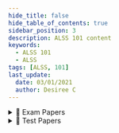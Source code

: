 ```yaml
---
hide_title: false
hide_table_of_contents: true
sidebar_position: 3
description: ALSS 101 content
keywords:
  - ALSS 101
  - ALSS
tags: [ALSS, 101]
last_update:
  date: 03/01/2021
  author: Desiree C
---
```


<details>
<summary>📄 Exam Papers</summary>

### Main Exams
-  <AuthenticatedLink href="https://drive.google.com/file/d/1a0X1YY7MGqFVRQeSee04ofkAPUbLMpzR/view?usp=drive_link" Icon={FaFileAlt} title="2018 Exam Science Students" year="2018"/>
- <AuthenticatedLink href="https://drive.google.com/file/d/1xx1ZMfQ4OZpz5xK6q_zhHdEuomm1SQEo/view?usp=drive_link" Icon={FaFileAlt} title="2019 Exam Science Students" year="2019"/>
- <AuthenticatedLink href="https://drive.google.com/file/d/1pc9notVxmgXx0AMHBJ21Hu1cFHLJc_qq/view?usp=drive_link" Icon={FaFileAlt} title="2021 Exam Engineering Students" year="2021"/>
- <AuthenticatedLink href="https://drive.google.com/file/d/1sq_1az7zyDDD8Km_XFem_tbLO8i0dWmA/view?usp=drive_link" Icon={FaFileAlt} title="2022 Exam Engineering Students" year="2022"/>
- <AuthenticatedLink href="https://drive.google.com/drive/folders/11sfQuLTHuKmZ8BjTqP51QrVB2a4WwP-o?usp=drive_link" Icon={FaFolderOpen} title="2022 Exam Science Students" year="2022"/>

### Special Paper
- <AuthenticatedLink href="https://drive.google.com/file/d/1Pt0j0SLj4V-ySqOCj66mK_f1o3aAlr0v/view?usp=drive_link" Icon={FaFileSignature} title="2023 Special Paper" year="2023"/>

### Supplementary Exams
- <AuthenticatedLink href="https://drive.google.com/file/d/1hQJOB4kULqf7E4FDEnBu2Aiquws2MPwU/view?usp=drive_link" Icon={FaRedoAlt} title="2022 Supplementary Exam" year="2022"/>
</details>

<details>
<summary>📝 Test Papers</summary>

### Main Tests
- <AuthenticatedLink href="https://drive.google.com/file/d/1wLhFyQw7KE14ECpj61p_YM-hapFnioER/view?usp=sharing" Icon={FaPencilAlt} title="Test 1" year="2022"/>

### Test Papers + Answers
- <AuthenticatedLink href="https://drive.google.com/file/d/1TUrba6oREIzVKBsjQwn-DEsjrxtMDOXB/view?usp=drive_link" Icon={FaCheck} title="Test 1 2019 with Solutions" year="2019"/>
</details>

